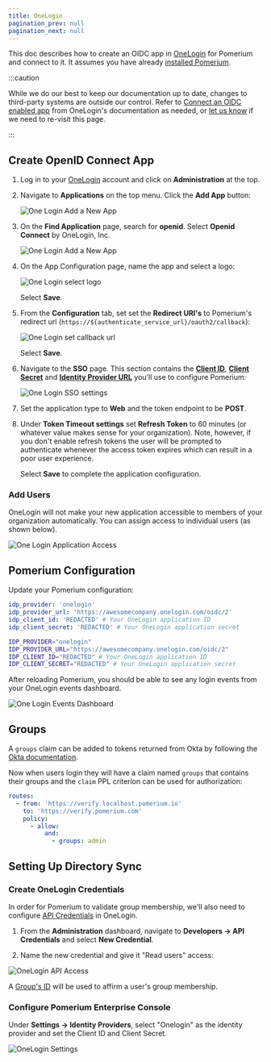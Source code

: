 ```yaml
---
title: OneLogin
pagination_prev: null
pagination_next: null
---
```



This doc describes how to create an OIDC app in [OneLogin] for Pomerium and connect to it. It assumes you have already [installed Pomerium].

:::caution

While we do our best to keep our documentation up to date, changes to third-party systems are outside our control. Refer to [Connect an OIDC enabled app](https://developers.onelogin.com/openid-connect/connect-to-onelogin) from OneLogin's documentation as needed, or [let us know](https://github.com/pomerium/documentation/issues/new?assignees=&labels=&template=doc-error.md) if we need to re-visit this page.

:::

## Create OpenID Connect App

1. Log in to your [OneLogin](https://www.onelogin.com/) account and click on **Administration** at the top.

1. Navigate to **Applications** on the top menu. Click the **Add App** button:

   ![One Login Add a New App](./img/onelogin/one-login-add-app.png)

1. On the **Find Application** page, search for **openid**. Select **Openid Connect** by OneLogin, Inc.

   ![One Login Add a New App](./img/onelogin/one-login-add-open-id.png)

1. On the App Configuration page, name the app and select a logo:

   ![One Login select logo](./img/onelogin/one-login-select-logo.png)

   Select **Save**.

1. From the **Configuration** tab, set set the **Redirect URI's** to Pomerium's redirect url (`https://${authenticate_service_url}/oauth2/callback`):

   ![One Login set callback url](./img/onelogin/one-login-callback-url.png)

   Select **Save**.

1. Navigate to the **SSO** page. This section contains the **[Client ID]**, **[Client Secret]** and **[Identity Provider URL]** you'll use to configure Pomerium:

   ![One Login SSO settings](./img/onelogin/one-login-sso-settings.png)

1. Set the application type to **Web** and the token endpoint to be **POST**.

1. Under **Token Timeout settings** set **Refresh Token** to 60 minutes (or whatever value makes sense for your organization). Note, however, if you don't enable refresh tokens the user will be prompted to authenticate whenever the access token expires which can result in a poor user experience.

   Select **Save** to complete the application configuration.

### Add Users

OneLogin will not make your new application accessible to members of your organization automatically. You can assign access to individual users (as shown below).

![One Login Application Access](./img/onelogin/one-login-app-access.png)

## Pomerium Configuration

Update your Pomerium configuration:

<Tabs>
<TabItem value="config.yaml" label="config.yaml">

```yaml
idp_provider: 'onelogin'
idp_provider_url: 'https://awesomecompany.onelogin.com/oidc/2'
idp_client_id: 'REDACTED' # Your OneLogin application ID
idp_client_secret: 'REDACTED' # Your OneLogin application secret
```

</TabItem>
<TabItem value="Environment Variables" label="Environment Variables">

```bash
IDP_PROVIDER="onelogin"
IDP_PROVIDER_URL="https://awesomecompany.onelogin.com/oidc/2"
IDP_CLIENT_ID="REDACTED" # Your OneLogin application ID
IDP_CLIENT_SECRET="REDACTED" # Your OneLogin application secret
```

</TabItem>
</Tabs>

After reloading Pomerium, you should be able to see any login events from your OneLogin events dashboard.

![One Login Events Dashboard](./img/onelogin/one-login-events.png)

## Groups

A `groups` claim can be added to tokens returned from Okta by following the [Okta documentation](https://developer.okta.com/docs/guides/customize-tokens-groups-claim/main/).

Now when users login they will have a claim named `groups` that contains their groups and the `claim` PPL criterion can be used for authorization:

```yaml
routes:
  - from: 'https://verify.localhost.pomerium.io'
    to: 'https://verify.pomerium.com'
    policy:
      - allow:
          and:
            - groups: admin
```

## Setting Up Directory Sync

### Create OneLogin Credentials

In order for Pomerium to validate group membership, we'll also need to configure [API Credentials](https://developers.onelogin.com/api-docs/1/getting-started/working-with-api-credentials) in OneLogin.

1. From the **Administration** dashboard, navigate to **Developers → API Credentials** and select **New Credential**.

1. Name the new credential and give it "Read users" access:

![OneLogin API Access](./img/onelogin/one-login-api-access.png)

A [Group's ID](https://developers.onelogin.com/openid-connect/api/user-info) will be used to affirm a user's group membership.

### Configure Pomerium Enterprise Console

Under **Settings → Identity Providers**, select "Onelogin" as the identity provider and set the Client ID and Client Secret.

![OneLogin Settings](./img/onelogin/one-login-idp.png)

[client id]: /docs/reference/identity-provider-client-id
[client secret]: /docs/reference/identity-provider-client-secret
[identity provider url]: /docs/reference/identity-provider-url
[environmental variables]: https://en.wikipedia.org/wiki/Environment_variable
[oauth2]: https://oauth.net/2/
[openid connect]: https://en.wikipedia.org/wiki/OpenID_Connect
[onelogin]: https://www.onelogin.com/
[installed pomerium]: /docs/install/
